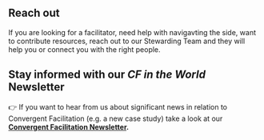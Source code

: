 

## Reach out 

If you are looking for a facilitator, need help with navigavting the side, want to contribute resources, reach out to our Stewarding Team and they will help you or connect you with the right people.

<App/>

## Stay informed with our *CF in the World* Newsletter

:point_right: If you want to hear from us about significant news in relation to Convergent Facilitation (e.g. a new case study) take a look at our **[Convergent Facilitation Newsletter](/newsletter).**

